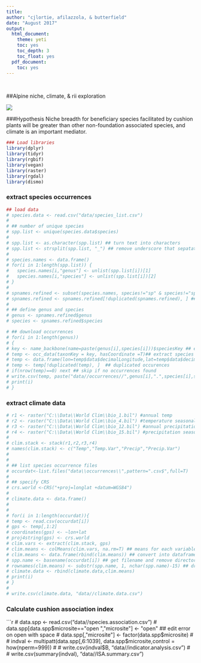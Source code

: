 ```yaml
---
title:
author: "cjlortie, afilazzola, & butterfield"
date: "August 2017"
output:
  html_document:
    theme: yeti
    toc: yes
    toc_depth: 3
    toc_float: yes
  pdf_document:
    toc: yes
---
```

<br>  

##Alpine niche, climate, & rii exploration
<br>

![](./change.jpg)
<br>

###Hypothesis
Niche breadth for beneficiary species facilitated by cushion plants will be greater than other non-foundation associated species, and climate is an important mediator.


```r
### Load libraries
library(dplyr)
library(tidyr)
library(rgbif)
library(vegan)
library(raster)
library(rgdal)
library(dismo)
```

### extract species occurrences
```r
## load data
# species.data <- read.csv("data/species_list.csv")
#
# ## number of unique species
# spp.list <- unique(species.data$species)
#
# spp.list <- as.character(spp.list) ## turn text into characters
# spp.list <- strsplit(spp.list, "_") ## remove underscore that sepatates species and genus
#
# species.names <- data.frame()
# for(i in 1:length(spp.list)) {
#   species.names[i,"genus"] <- unlist(spp.list[i])[1]
#   species.names[i,"species"] <- unlist(spp.list[i])[2]
# }
#
# spnames.refined <- subset(species.names, species!="sp" & species!="sp1" & species!="sp2" & species!="sp3" & species!="sp4" & species!="sp5" & species!="sp6" & species!="sp7" & species!="sp8" & species!="sp9") ## remove unknown species
# spnames.refined <- spnames.refined[!duplicated(spnames.refined), ] ## remove duplicates
#
# ## define genus and species
# genus <- spnames.refined$genus
# species <- spnames.refined$species

# ## download occurrences
# for(i in 1:length(genus))
# {
# key <- name_backbone(name=paste(genus[i],species[i]))$speciesKey ## extract species key from gbif
# temp <- occ_data(taxonKey = key, hasCoordinate =T)## extract species name from GBIF server
# temp <- data.frame(lon=temp$data$decimalLongitude,lat=temp$data$decimalLatitude,species.name=temp$data$name)
# temp <- temp[!duplicated(temp), ]  ## duplicated occurences
# if(nrow(temp)==0) next ## skip if no occurrences found
# write.csv(temp, paste("data//occurrences//",genus[i],".",species[i],sep=""),row.names=F) ##write csv with species occurences
# print(i)
# }
```

### extract climate data
```r

# r1 <- raster("C:\\Data\\World Clim\\bio_1.bil") #annual temp
# r2 <- raster("C:\\Data\\World Clim\\bio_4.bil") #temperature seasonality
# r3 <- raster("C:\\Data\\World Clim\\bio_12.bil") #annual precipitation
# r4 <- raster("C:\\Data\\World Clim\\bio_15.bil") #precipitation seasonality
# 
# clim.stack <- stack(r1,r2,r3,r4)
# names(clim.stack) <- c("Temp","Temp.Var","Precip","Precip.Var")
# 
# 
# ## list species occurrence files
# occurdat<-list.files("data\\occurrences\\",pattern=".csv$",full=T)
# 
# ## specify CRS
# crs.world <-CRS("+proj=longlat +datum=WGS84")
# 
# climate.data <- data.frame()
# 
# 
# for(i in 1:length(occurdat)){
# temp <- read.csv(occurdat[i])
# gps <- temp[,1:2]
# coordinates(gps) <- ~lon+lat
# proj4string(gps) <- crs.world
# clim.vars <- extract(clim.stack, gps)
# clim.means <- colMeans(clim.vars, na.rm=T) ## means for each variable
# clim.means <- data.frame(rbind(clim.means)) ## convert into dataframe
# spp.name <- basename(occurdat[i]) ## get filename and remove directory
# rownames(clim.means) <- substr(spp.name, 1, nchar(spp.name)-15) ## drop file extension and "occurrence"
# climate.data <- rbind(climate.data,clim.means)
# print(i)
# }
# 
# write.csv(climate.data, "data//climate.data.csv")
```

### Calculate cushion association index
```r
# data.spp <- read.csv("data//species.association.csv")
# data.spp[data.spp$microsite=="open ","microsite"] <- "open" ## edit error on open with space
# data.spp[,"microsite"] <- factor(data.spp$microsite)
# 
# indval <- multipatt(data.spp[,6:1039], data.spp$microsite,control = how(nperm=999))
# 
# write.csv(indval$B, "data//indicator.analysis.csv")
# 
# write.csv(summary(indval), "data//ISA.summary.csv")

